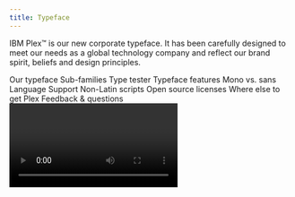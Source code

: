 ```yaml
---
title: Typeface
---
```



<PageDescription>

IBM Plex™ is our new corporate typeface. It has been carefully designed to
meet our needs as a global technology company and reflect our brand spirit,
beliefs and design principles.

</PageDescription>

<AnchorLinks>
  <AnchorLink>Our typeface</AnchorLink>
  <AnchorLink>Sub-families</AnchorLink>
  <AnchorLink>Type tester</AnchorLink>
  <AnchorLink>Typeface features</AnchorLink>
  <AnchorLink>Mono vs. sans</AnchorLink>
  <AnchorLink>Language Support</AnchorLink>
  <AnchorLink>Non-Latin scripts</AnchorLink>
  <AnchorLink>Open source licenses</AnchorLink>
  <AnchorLink>Where else to get Plex</AnchorLink>
  <AnchorLink>Feedback & questions</AnchorLink>
</AnchorLinks>

<Video vimeoId="276055433" />

## Resources

<Row className="resource-card-group">
<Column colMd={4} colLg={4} noGutterSm>
    <ResourceCard
      subTitle="Get the Latest IBM Plex™ download on GitHub"
      aspectRatio="2:1"
      href="https://github.com/IBM/plex/releases/latest"
      >

![](/images/github-icon.png)

  </ResourceCard>
</Column>
<Column colMd={4} colLg={4} noGutterSm>
    <ResourceCard
      subTitle="Visit the IBM Plex™ website to learn more"
      aspectRatio="2:1"
      href="https://www.ibm.com/plex/"
      >

![](/images/eye.svg)

  </ResourceCard>
</Column>
</Row>

## Our typeface

As the new typeface for our diverse and global brand, IBM Plex™ is just as important as our name or our logo. It fine-tunes the tone of our words. It represents who we are and what we believe—as a company and as designers. Every decision was made with purpose; every detail has a reason for being.

## -- ADD VIDEO COMPONENT -- videos/typeface_02.mp4

## Sub-families

With four subfamilies, eight weights, and two styles (roman & italic), IBM Plex™ can do just about anything you need it to. Just download the latest from [GitHub](https://github.com/IBM/plex/releases/latest), add to your font manager, activate and enjoy. To learn more with a deep dive into details and the story visit the [Plex website](https://www.ibm.com/plex/).

<TypefaceSubFamilies />

## Type tester

We’ve included the typetester so you can play with Plex and explore all its styles, weights and languages. The typeface really comes to life once it’s set in words or paragraphs so feel free to type away!

<TypeTester />

## Typeface features

IBM Plex comes with some additional basic features like ligatures across Sans and Serif as well as fractions, arrows, alternate glyphs and global currency symbols. These can be accessed through OpenType features and glyph palettes in the standard design tools available. Get the [latest Plex](https://github.com/IBM/plex/releases/latest).

<Row className="image-grid">
<Column colMd={4} colLg={4} >

![](images/sans-ligatures.svg)

</Column>
<Column colMd={4} colLg={4} >

![](images/serif-ligatures.svg)

</Column>
<Column colMd={4} colLg={4} >

![](images/fractions.svg)

</Column>
<Column colMd={4} colLg={4}>

![](images/alternate-glyphs.svg)

</Column>
<Column colMd={4} colLg={4}>

![](images/currency-symbols.svg)

</Column>
<Column colMd={4} colLg={4}>

![](images/arrows.svg)

</Column>
</Row>

## Mono vs. sans

The monospaced version of IBM Plex is especially designed to fit every glyph into a 600 unit space which takes its cues from the typewriter era. Monospaced fonts are used for coding by developers and should also be used to demonstrate code snippets in our communications and specifications.

![](images/mono-vs-sans.svg)

## Language Support

IBM Plex covers over 100 languages with extended Latin versions and should cover all the typographic needs for executing communications and other typographic situations across the international community. All four sub-families are covered in the extended Latin which includes Vietnamese. In addition Plex covers a growing set of non-Latin scripts which currently include Arabic, Cyrillic, Devanagari, Greek, Hebrew, and Thai.

<Row>
<Column colSm={2} colMd={2} colLg={3}>

Afrikaans  
Albanian  
Asu  
Azerbaijani  
Basque  
Belarusian  
Bemba  
Bena  
Bosnian  
Breton  
Bulgarian  
Catalan  
Chiga  
Congo  
Swahili  
Cornish  
Croatian  
Czech  
Danish  
Devanagari  
Dutch  
Embu  
English  
Esperanto  
Estonian  
Faroese  
Filipino  
Finnish

</Column>
<Column colSm={2} colMd={2} colLg={3}>

French  
Galician  
Ganda  
German  
Greek  
Gusii  
Hawaiian  
Hebrew  
Hungarian  
Icelandic  
Indonesian  
Irish  
Italian  
Jola-Fonyi  
Kabuverdianu  
Kalaallisut  
Kalenjin  
Kamba  
Kazakh  
Kikuyu  
Kinyarwanda  
Latvian  
Lithuanian  
Luo Luyia  
Macedonian  
Machame  
Makhuwa-Meetto

</Column>
<Column colSm={2} colMd={2} colLg={3}>

Makonde  
Malagasy  
Malay Maltese  
Manx  
Meru  
Mongolian  
Morisyen  
North  
Ndebele  
Norwegian  
Bokmål  
Norwegian  
Nynorsk  
Nyankole  
Oromo  
Polish  
Portuguese  
Romanian  
Romansh  
Rombo  
Rundi  
Russian  
Rwa  
Samburu  
Sango  
Sangu  
Sena

</Column>
<Column colSm={2} colMd={2} colLg={3}>

Serbian  
Shambala  
Shona  
Slovak  
Slovenian  
Soga  
Somali  
Spanish  
Swahili  
Swedish  
Swiss  
German  
Taita  
Tajik  
Teso  
Thai  
Tongan  
Turkish  
Turkmen  
Ukrainian  
Uzbek  
Vietnamese  
Vunjo  
Welsh  
Zulu

</Column>
</Row>

## Non-Latin scripts

Global languages are part of the long-term plan for the IBM Plex typeface family. Non-Latin language designs are currently in development. The available non-Latin are shown below with what’s also in the pipeline.

<NonLatinScripts />

### Asian scripts

The Chinese, Japanese and Korean (CJK) are currently in our development schedule and will kick-off later in 2018 and carry on until the end of 2020 or maybe sooner. The Hangul (Korean) will be the first in development and will be complete end of 2019. In the meantime we have chosen CJK typefaces that can work well with the IBM Plex Family.

<Row className="resource-card-group">
<Column colMd={4} colLg={4} noGutterSm>
    <ResourceCard
      subTitle="Simplified Chinese Noto Sans CJK SC"
      aspectRatio="2:1"
      href="https://www.google.com/get/noto/#sans-hant"
      >

![](/images/google.svg)

  </ResourceCard>
</Column>
<Column colMd={4} colLg={4} noGutterSm>
    <ResourceCard
      subTitle="Traditional Chinese Noto Sans CJK TC"
      aspectRatio="2:1"
      href="https://www.google.com/get/noto/#sans-hant"
      >

![](/images/google.svg)

  </ResourceCard>
</Column>
<Column colMd={4} colLg={4} noGutterSm>
    <ResourceCard
      subTitle="Japanese Noto Sans JP"
      aspectRatio="2:1"
      href="https://fonts.google.com/specimen/Noto+Sans+JP"
      >

![](/images/f.svg)

  </ResourceCard>
</Column>
<Column colMd={4} colLg={4} noGutterSm>
    <ResourceCard
      subTitle="Traditional Chinese Noto Sans CJK TC"
      aspectRatio="2:1"
      href="https://fonts.google.com/specimen/Noto+Sans+KR"
      >

![](/images/f.svg)

  </ResourceCard>
</Column>
</Row>

## Open source licenses

IBM Plex design has been awarded a patent and is the intellectual property of IBM. The basic OFL License can be found in the downloadable font files. If alternative licensing is needed when embedding or bundling IBM Plex into software packages, please contact the appropriate legal teams or Lisa Lind.

## Where else to get Plex

Because Plex is open source we felt it was important to include it in the Google Fonts and Adobe Typekit Libraries to help make it available for all people to use. However, the fonts in these libraries may not have the latest versions so we always recommend going to the [IBM Plex GitHub](https://github.com/IBM/plex/releases/latest) repo.

<Row className="resource-card-group">
<Column colMd={4} colLg={4} noGutterSm>
    <ResourceCard
      subTitle="Check out IBM Plex™ Google Fonts"
      aspectRatio="2:1"
      href="https://fonts.google.com/?query=ibm+plex"
      >

![](/images/f.svg)

  </ResourceCard>
</Column>
<Column colMd={4} colLg={4} noGutterSm>
    <ResourceCard
      subTitle="Check out IBM Plex™ Adobe Typekit"
      aspectRatio="2:1"
      href="https://typekit.com/foundries/ibm"
      >

![](/images/typekit.svg)

  </ResourceCard>
</Column>

</Row>

## Design team

The IBM Plex team is a world-class group of type design experts hailing from Austria, China, Croatia, Israel, Japan, Korea, Latvia, Poland, Lebanon, the Netherlands, Spain, Switzerland, the United Kingdom, and the United States. As the non-Latin variations grow more, so will our international team of type designers.

## Plex merchandise

The [IBM Store](https://logostore-globalid.us/productlist.aspx?did=28168) has an exclusive collection of Plex merchandise ranging from a coffee, cool tees and and totes. Please check out the collection and let us know what you think. We will be updating the designs periodically to keep them fresh, fun and expressive.

## Awards

Soon after the release IBM Plex (Latin) won recognition in an international competition by the Type Directors Club in [TDC 64 2018](https://www.tdc.org/competitionwriteup/tdc-typeface-design-winners-2018/). Plex took away a judges choice award for typographic excellence. Let’s see how the non-Latins do as we develop them and also submit to more global competitions. Plex also has also several earned several international patents.

## Feedback & questions

Please address all inquiries or issues on [GitHub](https://github.com/ibm/plex/issues) and be sure to download the latest [here](https://github.com/IBM/plex/releases/latest).
